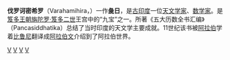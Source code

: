 {{unreferenced|time=2010-12-03T05:57:43+00:00}}
'''伐罗诃密希罗'''（Varahamihira，{{bd|505年||587年}}）一作'''彘日'''，是[[古印度|古印度]]一位[[天文学家|天文学家]]、[[数学家|数学家]]。是[[笈多王朝|笈多王朝]][[旃陀罗·笈多二世|旃陀罗·笈多二世]]王宫中的“九宝”之一。所著《五大历数全书汇编》（Pancasiddhatika）总结了当时印度的天文学主要成就。11世纪该书被[[阿拉伯|阿拉伯]]学着[[比鲁尼|比鲁尼]]翻译成[[阿拉伯文|阿拉伯文]]介绍到了阿拉伯世界。

{{Authority control}}
[[Category:6世纪数学家|V]]
[[Category:印度天文学家|V]]
[[Category:印度数学家|V]]
[[Category:中世纪天文学家|V]]